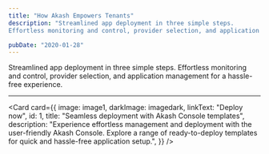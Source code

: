 ```yaml
---
title: "How Akash Empowers Tenants"
description: "Streamlined app deployment in three simple steps. 
Effortless monitoring and control, provider selection, and application management for a hassle-free experience."

pubDate: "2020-01-28"
---
```


Streamlined app deployment in three simple steps.
Effortless monitoring and control, provider selection, and application management for a hassle-free experience.


<Illustration />

---



<Card
  card={{
    image: image1,
    darkImage: imagedark,
    linkText: "Deploy now",
    id: 1,
    title: "Seamless deployment with Akash Console templates",
    description:
      "Experience effortless management and deployment with the user-friendly Akash Console. Explore a range of ready-to-deploy templates for quick and hassle-free application setup.",
  }}
/>
